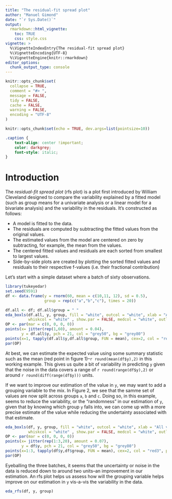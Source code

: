 ```yaml
---
title: "The residual-fit spread plot"
author: "Manuel Gimond"
date: "`r Sys.Date()`"
output: 
  rmarkdown::html_vignette:
    toc: TRUE
    css: style.css
vignette: >
  %\VignetteIndexEntry{The residual-fit spread plot}
  %\VignetteEncoding{UTF-8}
  %\VignetteEngine{knitr::rmarkdown}
editor_options: 
  chunk_output_type: console
---
```


```r
knitr::opts_chunk$set(
  collapse = TRUE,
  comment = "#> ",
  message = FALSE,
  tidy = FALSE,
  cache = FALSE,
  warning = FALSE,
  encoding = "UTF-8"
)
```

```r
knitr::opts_chunk$set(echo = TRUE, dev.args=list(pointsize=10))
```

```css
.caption {
    text-align: center !important;
    color: darkgrey;
    font-style: italic;
}
```


# Introduction

The *residual-fit spread plot* (rfs plot) is a plot first introduced by William Cleveland designed to compare the variability explained by a fitted model (such as group means for a univariate analysis or a linear model for a bivariate analysis) and the variability in the residuals. It's constructed as follows:

-  A model is fitted to the data.
-  The residuals are computed by subtracting the fitted values from the original values.
-  The estimated values from the model are centered on zero by subtracting, for example, the mean from the values.
-  The centered fitted values and residuals are each sorted from smallest to largest values.
-  Side-by-side plots are created by plotting the sorted fitted values and residuals to their respective f-values (i.e. their fractional contribution) 

Let's start with a simple dataset where a batch of sixty observations. 

```r
library(tukeyedar)
set.seed(9591)
df <- data.frame(y = rnorm(60, mean = c(10,11, 12), sd = 0.5), 
                 group = rep(c("a","b","c"), times = 20))

df.all <- df; df.all$group = " "
eda_boxls(df.all, y, group, fill = "white", outcol = "white", xlab = "All values",
          whiskcol = "white" , show.par = FALSE, medcol = "white", outlier = FALSE)
OP <- par(mar = c(0, 0, 0, 0))
points(x= jitter(rep(1,60), amount = 0.04), 
       y = df.all$y, pch = 21, col = "grey50", bg = "grey80")
points(x=1, tapply(df.all$y,df.all$group, FUN = mean), cex=2, col = "red3", pch=16)
par(OP)
```

At best, we can estimate the expected value using some summary statistic such as the mean (red point in figure 1)--`r round(mean(df$y),2)` in this working example. This gives us quite a bit of variability in predicting `y` given that the noise in the data covers a range of `r round(range(df$y),2)` or around `r round(diff(range(df$y)))` units.

If we want to improve our estimation of the value in `y`, we may want to add a grouping variable to the mix. In Figure 2, we see that the samme set of values are now split across groups `a`, `b` and `c`. Doing so, in this example, seems to reduce the variability, or the "randomness" in our estimation of `y`, given that by knowing which group `y` falls into, we can come up with a more precise estimate of the value while reducing the undertainty associated with that estimate.

```r
eda_boxls(df, y, group, fill = "white", outcol = "white", xlab = "All values",
          whiskcol = "white" , show.par = FALSE, medcol = "white", outlier = FALSE)
OP <- par(mar = c(0, 0, 0, 0))
points(x= jitter(rep(1:3,20), amount = 0.07), 
       y = df$y, pch = 21, col = "grey50", bg = "grey80")
points(x=1:3, tapply(df$y,df$group, FUN = mean), cex=2, col = "red3", pch=16)
par(OP)
```

Eyeballing the three batches, it seems that the uncertainty or noise in the data is reduced down to around two units--an improvement in our estimation. 
An rfs plot helps us assess how will the grouping variable helps improve on our estimation in `y` vis-a-vis the variability in the data.

```r
eda_rfs(df, y, group)
```



